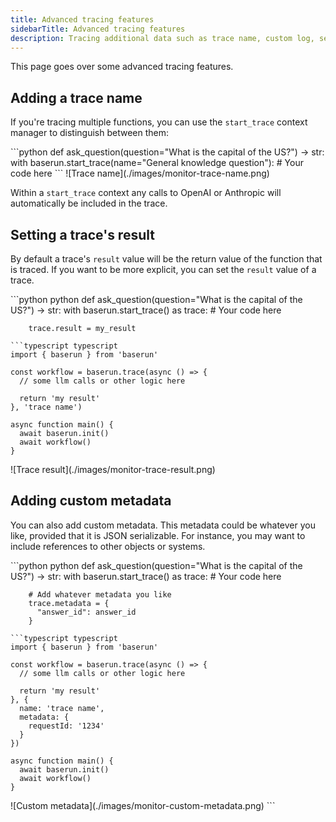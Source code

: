 ```yaml
---
title: Advanced tracing features
sidebarTitle: Advanced tracing features
description: Tracing additional data such as trace name, custom log, session ID, etc
---
```


This page goes over some advanced tracing features.

## Adding a trace name

If you're tracing multiple functions, you can use the `start_trace` context manager to distinguish between them:

<CodeGroup>
  ```python def ask_question(question="What is the capital of the US?") -> str:
  with baserun.start_trace(name="General knowledge question"): # Your code here
  ```
</CodeGroup>
![Trace name](./images/monitor-trace-name.png)

Within a `start_trace` context any calls to OpenAI or Anthropic will automatically be included in the trace.

## Setting a trace's result

By default a trace's `result` value will be the return value of the function that is traced. If you want to be more explicit, you can set the `result` value of a trace.

<CodeGroup>
```python python
def ask_question(question="What is the capital of the US?") -> str:
    with baserun.start_trace() as trace:
        # Your code here

        trace.result = my_result

````
```typescript typescript
import { baserun } from 'baserun'

const workflow = baserun.trace(async () => {
  // some llm calls or other logic here

  return 'my result'
}, 'trace name')

async function main() {
  await baserun.init()
  await workflow()
}

````

</CodeGroup>
![Trace result](./images/monitor-trace-result.png)

## Adding custom metadata

You can also add custom metadata. This metadata could be whatever you like, provided that it is JSON serializable. For instance, you may want to include references to other objects or systems.

<CodeGroup>
```python python
def ask_question(question="What is the capital of the US?") -> str:
    with baserun.start_trace() as trace:
        # Your code here

        # Add whatever metadata you like
        trace.metadata = {
          "answer_id": answer_id
        }

````
```typescript typescript
import { baserun } from 'baserun'

const workflow = baserun.trace(async () => {
  // some llm calls or other logic here

  return 'my result'
}, {
  name: 'trace name',
  metadata: {
    requestId: '1234'
  }
})

async function main() {
  await baserun.init()
  await workflow()
}
````

</CodeGroup>
![Custom metadata](./images/monitor-custom-metadata.png)
```

